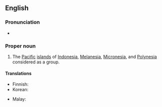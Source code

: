 ==English==

===Pronunciation===
* {{IPA|/ˌɔːs.tɹoʊˈniː.ʒə/|lang=en}}

===Proper noun===
{{wikipedia}}
{{en-proper noun}}

# The [[Pacific]] [[island]]s of [[Indonesia]], [[Melanesia]], [[Micronesia]], and [[Polynesia]] considered as a group.

====Translations====
{{trans-top|group of islands}}
* Finnish: {{t|fi|Austronesia}}
* Korean: {{t|ko|오스트로네시아}}
{{trans-mid}}
* Malay: {{t|ms|Austronesia}}
{{trans-bottom}}